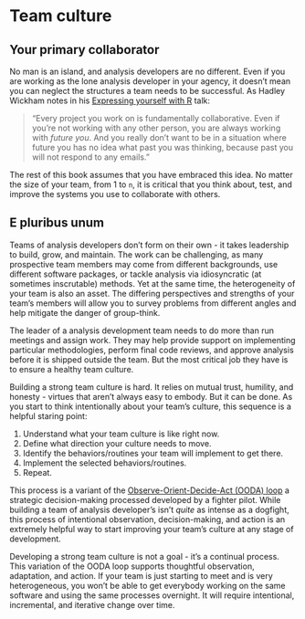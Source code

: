 # Team culture

## Your primary collaborator

No man is an island, and analysis developers are no different. 
Even if you are working as the lone analysis developer in your agency, it doesn't mean you can neglect the structures a team needs to be successful. As Hadley Wickham notes in his [Expressing yourself with R](https://youtu.be/1POb5fx_m3I?t=34m12s) talk:

>"Every project you work on is fundamentally collaborative. Even if you're not working with any other person, you are always working with *future you*. And you really don't want to be in a situation where future you has no idea what past you was thinking, because past you will not respond to any emails."

The rest of this book assumes that you have embraced this idea. No matter the size of your team, from 1 to `n`, it is critical that you think about, test, and improve the systems you use to collaborate with others.

## E pluribus unum

Teams of analysis developers don't form on their own - it takes leadership to build, grow, and maintain. The work can be challenging, as many prospective team members may come from different backgrounds, use different software packages, or tackle analysis via idiosyncratic (at sometimes inscrutable) methods. Yet at the same time, the heterogeneity of your team is also an asset. The differing perspectives and strengths of your team's members will allow you to survey problems from different angles and help mitigate the danger of group-think.

The leader of a analysis development team needs to do more than run meetings and assign work. They may help provide support on implementing particular methodologies, perform final code reviews, and approve analysis before it is shipped outside the team. But the most critical job they have is to ensure a healthy team culture.

Building a strong team culture is hard. It relies on mutual trust, humility, and honesty - virtues that aren't always easy to embody. But it can be done. As you start to think intentionally about your team's culture, this sequence is a helpful staring point:

1. Understand what your team culture is like right now.
2. Define what direction your culture needs to move.
3. Identify the behaviors/routines your team will implement to get there.
4. Implement the selected behaviors/routines.
5. Repeat.

This process is a variant of the [Observe-Orient-Decide-Act (OODA) loop](https://en.wikipedia.org/wiki/OODA_loop) a strategic decision-making processed developed by a fighter pilot. While building a team of analysis developer's isn't *quite* as intense as a dogfight, this process of intentional observation, decision-making, and action is an extremely helpful way to start improving your team's culture at any stage of development.

Developing a strong team culture is not a goal - it's a continual process. This variation of the OODA loop supports thoughtful observation, adaptation, and action. If your team is just starting to meet and is very heterogeneous, you won't be able to get everybody working on the same software and using the same processes overnight. It will require intentional, incremental, and iterative change over time. 
